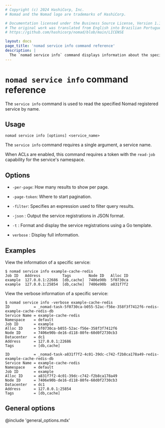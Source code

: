 ```yaml
---
# Copyright (c) 2024 HashiCorp, Inc.
# Nomad and the Nomad logo are trademarks of HashiCorp.

# Documentation licensed under the Business Source License, Version 1.1.
# The original work was translated from English into Brazilian Portuguese.
# https://github.com/hashicorp/nomad/blob/main/LICENSE

layout: docs
page_title: 'nomad service info command reference'
description: |
  The `nomad service info` command displays information about the specified registered service. Search by service name to review namespace, job, allocation, node, datacenter, address, and tags.
---
```


# `nomad service info` command reference

The `service info` command is used to read the specified Nomad registered
service by name.

## Usage

```plaintext
nomad service info [options] <service_name>
```

The `service info` command requires a single argument, a service name.

When ACLs are enabled, this command requires a token with the `read-job`
capability for the service's namespace.

## Options

- `-per-page`: How many results to show per page.

- `-page-token`: Where to start pagination.

- `-filter`: Specifies an expression used to filter query results.

- `-json` : Output the service registrations in JSON format.

- `-t` : Format and display the service registrations using a Go template.

- `verbose` : Display full information.

## Examples

View the information of a specific service:

```shell-session
$ nomad service info example-cache-redis
Job ID   Address          Tags        Node ID   Alloc ID
example  127.0.0.1:22686  [db,cache]  7406e90b  5f0730ca
example  127.0.0.1:25854  [db,cache]  7406e90b  a831f7f2
```

View the verbose information of a specific service:

```shell-session
$ nomad service info -verbose example-cache-redis
ID           = _nomad-task-5f0730ca-b055-52ac-f56e-358f3f7412f6-redis-example-cache-redis-db
Service Name = example-cache-redis
Namespace    = default
Job ID       = example
Alloc ID     = 5f0730ca-b055-52ac-f56e-358f3f7412f6
Node ID      = 7406e90b-de16-d118-80fe-60d0f2730cb3
Datacenter   = dc1
Address      = 127.0.0.1:22686
Tags         = [db,cache]

ID           = _nomad-task-a831f7f2-4c01-39dc-c742-f2b8ca178a49-redis-example-cache-redis-db
Service Name = example-cache-redis
Namespace    = default
Job ID       = example
Alloc ID     = a831f7f2-4c01-39dc-c742-f2b8ca178a49
Node ID      = 7406e90b-de16-d118-80fe-60d0f2730cb3
Datacenter   = dc1
Address      = 127.0.0.1:25854
Tags         = [db,cache]
```

## General options

@include 'general_options.mdx'
